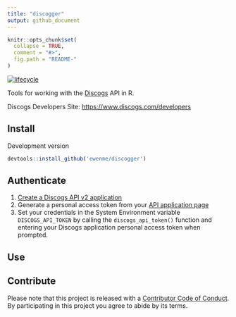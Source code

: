 ```yaml
---
title: "discogger"
output: github_document
---
```


```r
knitr::opts_chunk$set(
  collapse = TRUE,
  comment = "#>",
  fig.path = "README-"
)
```

[![lifecycle](https://img.shields.io/badge/lifecycle-experimental-orange.svg)](https://www.tidyverse.org/lifecycle/#experimental)

Tools for working with the [Discogs](https://www.discogs.com) API in R.

Discogs Developers Site: [https://www.discogs.com/developers](https://www.discogs.com/developers)

## Install

Development version

```r
devtools::install_github('ewenme/discogger')
```

## Authenticate

1. [Create a Discogs API v2 application](https://www.discogs.com/settings/developers)
2. Generate a personal access token from your [API application page](https://www.discogs.com/settings/developers)
3. Set your credentials in the System Environment variable `DISCOGS_API_TOKEN` by calling the `discogs_api_token()` function and entering your Discogs application personal access token when prompted.

## Use

## Contribute

Please note that this project is released with a [Contributor Code of Conduct](CODE_OF_CONDUCT.md). By participating in this project you agree to abide by its terms.
